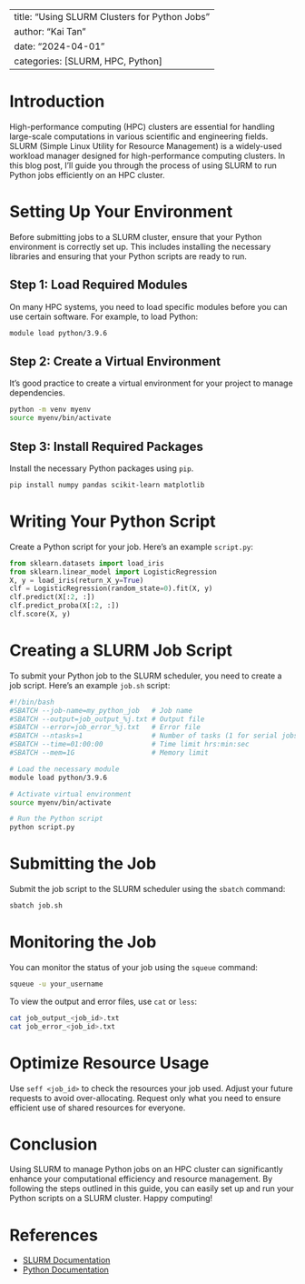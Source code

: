 
---
title: "Using SLURM Clusters for Python Jobs"
author: "Kai Tan"
date: "2024-04-01"
categories: [SLURM, HPC, Python]
---

# Introduction

High-performance computing (HPC) clusters are essential for handling large-scale computations in various scientific and engineering fields. SLURM (Simple Linux Utility for Resource Management) is a widely-used workload manager designed for high-performance computing clusters. In this blog post, I'll guide you through the process of using SLURM to run Python jobs efficiently on an HPC cluster.

# Setting Up Your Environment

Before submitting jobs to a SLURM cluster, ensure that your Python environment is correctly set up. This includes installing the necessary libraries and ensuring that your Python scripts are ready to run.

## Step 1: Load Required Modules

On many HPC systems, you need to load specific modules before you can use certain software. For example, to load Python:

```bash
module load python/3.9.6
```

## Step 2: Create a Virtual Environment

It's good practice to create a virtual environment for your project to manage dependencies.

```bash
python -m venv myenv
source myenv/bin/activate
```

## Step 3: Install Required Packages

Install the necessary Python packages using `pip`.

```bash
pip install numpy pandas scikit-learn matplotlib
```

# Writing Your Python Script

Create a Python script for your job. Here’s an example `script.py`:

```python
from sklearn.datasets import load_iris
from sklearn.linear_model import LogisticRegression
X, y = load_iris(return_X_y=True)
clf = LogisticRegression(random_state=0).fit(X, y)
clf.predict(X[:2, :])
clf.predict_proba(X[:2, :])
clf.score(X, y)
```

# Creating a SLURM Job Script

To submit your Python job to the SLURM scheduler, you need to create a job script. Here’s an example `job.sh` script:

```bash
#!/bin/bash
#SBATCH --job-name=my_python_job   # Job name
#SBATCH --output=job_output_%j.txt # Output file
#SBATCH --error=job_error_%j.txt   # Error file
#SBATCH --ntasks=1                 # Number of tasks (1 for serial jobs)
#SBATCH --time=01:00:00            # Time limit hrs:min:sec
#SBATCH --mem=1G                   # Memory limit

# Load the necessary module
module load python/3.9.6

# Activate virtual environment
source myenv/bin/activate

# Run the Python script
python script.py
```

# Submitting the Job

Submit the job script to the SLURM scheduler using the `sbatch` command:

```bash
sbatch job.sh
```

# Monitoring the Job

You can monitor the status of your job using the `squeue` command:

```bash
squeue -u your_username
```

To view the output and error files, use `cat` or `less`:

```bash
cat job_output_<job_id>.txt
cat job_error_<job_id>.txt
```

# Optimize Resource Usage
Use `seff <job_id>` to check the resources your job used. Adjust your future requests to avoid over-allocating. Request only what you need to ensure efficient use of shared resources for everyone.

# Conclusion

Using SLURM to manage Python jobs on an HPC cluster can significantly enhance your computational efficiency and resource management. By following the steps outlined in this guide, you can easily set up and run your Python scripts on a SLURM cluster. Happy computing!

# References

- [SLURM Documentation](https://slurm.schedmd.com/documentation.html)
- [Python Documentation](https://docs.python.org/3/)
